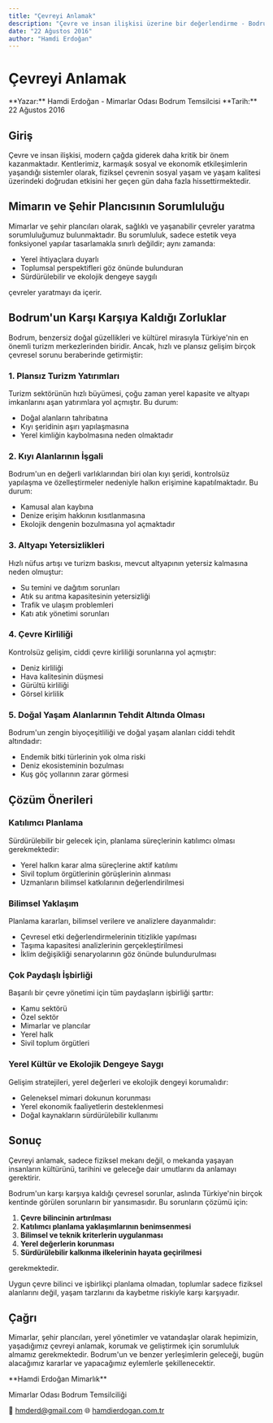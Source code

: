 ```yaml
---
title: "Çevreyi Anlamak"
description: "Çevre ve insan ilişkisi üzerine bir değerlendirme - Bodrum özelinde kentsel planlama ve mimarlık"
date: "22 Ağustos 2016"
author: "Hamdi Erdoğan"
---
```


# Çevreyi Anlamak

<Note>
**Yazar:** Hamdi Erdoğan - Mimarlar Odası Bodrum Temsilcisi
**Tarih:** 22 Ağustos 2016
</Note>

## Giriş

Çevre ve insan ilişkisi, modern çağda giderek daha kritik bir önem kazanmaktadır. Kentlerimiz, karmaşık sosyal ve ekonomik etkileşimlerin yaşandığı sistemler olarak, fiziksel çevrenin sosyal yaşam ve yaşam kalitesi üzerindeki doğrudan etkisini her geçen gün daha fazla hissettirmektedir.

## Mimarın ve Şehir Plancısının Sorumluluğu

Mimarlar ve şehir plancıları olarak, sağlıklı ve yaşanabilir çevreler yaratma sorumluluğumuz bulunmaktadır. Bu sorumluluk, sadece estetik veya fonksiyonel yapılar tasarlamakla sınırlı değildir; aynı zamanda:

- Yerel ihtiyaçlara duyarlı
- Toplumsal perspektifleri göz önünde bulunduran
- Sürdürülebilir ve ekolojik dengeye saygılı

çevreler yaratmayı da içerir.

## Bodrum'un Karşı Karşıya Kaldığı Zorluklar

Bodrum, benzersiz doğal güzellikleri ve kültürel mirasıyla Türkiye'nin en önemli turizm merkezlerinden biridir. Ancak, hızlı ve plansız gelişim birçok çevresel sorunu beraberinde getirmiştir:

### 1. Plansız Turizm Yatırımları
Turizm sektörünün hızlı büyümesi, çoğu zaman yerel kapasite ve altyapı imkanlarını aşan yatırımlara yol açmıştır. Bu durum:
- Doğal alanların tahribatına
- Kıyı şeridinin aşırı yapılaşmasına
- Yerel kimliğin kaybolmasına neden olmaktadır

### 2. Kıyı Alanlarının İşgali
Bodrum'un en değerli varlıklarından biri olan kıyı şeridi, kontrolsüz yapılaşma ve özelleştirmeler nedeniyle halkın erişimine kapatılmaktadır. Bu durum:
- Kamusal alan kaybına
- Denize erişim hakkının kısıtlanmasına
- Ekolojik dengenin bozulmasına yol açmaktadır

### 3. Altyapı Yetersizlikleri
Hızlı nüfus artışı ve turizm baskısı, mevcut altyapının yetersiz kalmasına neden olmuştur:
- Su temini ve dağıtım sorunları
- Atık su arıtma kapasitesinin yetersizliği
- Trafik ve ulaşım problemleri
- Katı atık yönetimi sorunları

### 4. Çevre Kirliliği
Kontrolsüz gelişim, ciddi çevre kirliliği sorunlarına yol açmıştır:
- Deniz kirliliği
- Hava kalitesinin düşmesi
- Gürültü kirliliği
- Görsel kirlilik

### 5. Doğal Yaşam Alanlarının Tehdit Altında Olması
Bodrum'un zengin biyoçeşitliliği ve doğal yaşam alanları ciddi tehdit altındadır:
- Endemik bitki türlerinin yok olma riski
- Deniz ekosisteminin bozulması
- Kuş göç yollarının zarar görmesi

## Çözüm Önerileri

### Katılımcı Planlama
Sürdürülebilir bir gelecek için, planlama süreçlerinin katılımcı olması gerekmektedir:
- Yerel halkın karar alma süreçlerine aktif katılımı
- Sivil toplum örgütlerinin görüşlerinin alınması
- Uzmanların bilimsel katkılarının değerlendirilmesi

### Bilimsel Yaklaşım
Planlama kararları, bilimsel verilere ve analizlere dayanmalıdır:
- Çevresel etki değerlendirmelerinin titizlikle yapılması
- Taşıma kapasitesi analizlerinin gerçekleştirilmesi
- İklim değişikliği senaryolarının göz önünde bulundurulması

### Çok Paydaşlı İşbirliği
Başarılı bir çevre yönetimi için tüm paydaşların işbirliği şarttır:
- Kamu sektörü
- Özel sektör
- Mimarlar ve plancılar
- Yerel halk
- Sivil toplum örgütleri

### Yerel Kültür ve Ekolojik Dengeye Saygı
Gelişim stratejileri, yerel değerleri ve ekolojik dengeyi korumalıdır:
- Geleneksel mimari dokunun korunması
- Yerel ekonomik faaliyetlerin desteklenmesi
- Doğal kaynakların sürdürülebilir kullanımı

## Sonuç

<Tip>
Çevreyi anlamak, sadece fiziksel mekanı değil, o mekanda yaşayan insanların kültürünü, tarihini ve geleceğe dair umutlarını da anlamayı gerektirir.
</Tip>

Bodrum'un karşı karşıya kaldığı çevresel sorunlar, aslında Türkiye'nin birçok kentinde görülen sorunların bir yansımasıdır. Bu sorunların çözümü için:

1. **Çevre bilincinin artırılması**
2. **Katılımcı planlama yaklaşımlarının benimsenmesi**
3. **Bilimsel ve teknik kriterlerin uygulanması**
4. **Yerel değerlerin korunması**
5. **Sürdürülebilir kalkınma ilkelerinin hayata geçirilmesi**

gerekmektedir.

<Check>
Uygun çevre bilinci ve işbirlikçi planlama olmadan, toplumlar sadece fiziksel alanlarını değil, yaşam tarzlarını da kaybetme riskiyle karşı karşıyadır.
</Check>

## Çağrı

Mimarlar, şehir plancıları, yerel yönetimler ve vatandaşlar olarak hepimizin, yaşadığımız çevreyi anlamak, korumak ve geliştirmek için sorumluluk almamız gerekmektedir. Bodrum'un ve benzer yerleşimlerin geleceği, bugün alacağımız kararlar ve yapacağımız eylemlerle şekillenecektir.

<Card title="İletişim" icon="envelope">
  **Hamdi Erdoğan Mimarlık**

  Mimarlar Odası Bodrum Temsilciliği

  📧 hmderd@gmail.com
  🌐 [hamdierdogan.com.tr](https://hamdierdogan.com.tr)
</Card>